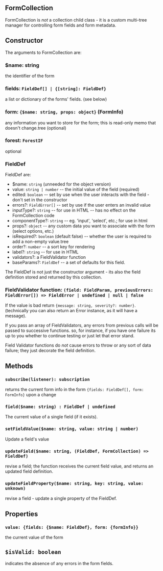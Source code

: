 ## FormCollection

FormCollection is _not_ a collection child class - it is a custom multi-tree manager for
controlling form fields and form metadata.

## Constructor

The arguments to FormCollection are:

### $name: string

the identifier of the form

### fields: `FieldDef[] | {[string]: FieldDef}`

a list or dictionary of the forms' fields. (see below)

### form: `{$name: string, props: object}` (FormInfo)

any information you want to store for the form; this is read-only memo that doesn't change.tree (optional)

### forest: `ForestIF`

optional

### FieldDef

FieldDef are:

* $name: `string` (unneeded for the object version)
* value: `string | number` -- the initial value of the field (required)
* edited: `boolean` -- set by use when the user interacts with the field - don't set in the constructor
* errors?: `FieldError[]` -- set by use if the user enters an invalid value
* inputType?: `string` -- for use in HTML -- has no effect on the FormCollection code
* componentType?: `string` -- eg. 'input', 'select', etc.; for use in html
* props?: `object` -- any custom data you want to associate with the form (select options, etc.)
* isRequired?: `boolean` (default false) -- whether the user is required to add a non-empty value.tree
* order?: `number` -- a sort key for rendering
* label?: `string` -- for use in HTML
* validators?: a FieldValidator function
* baseParams?: `FieldDef` -- a set of defaults for this field.

The FieldDef is not just the constructor argument - its also the field definition stored and returned by this collection.

### FieldValidator function: `(field: FieldParam, previousErrors: FieldError[]) => FieldError | undefined | null | false`

If the value is bad return `{message: string, severity?: number}`. (technically you can also return an Error instance, as
it will have a message).

If you pass an array of FieldValidators, any errors from previous calls will be passed to successive functions.
so, for instance, if you have one failure its up to you whether to continue testing or just let that error stand.

Field Validator functions do _not_ cause errors to throw or any sort of data failure; they just decorate the field definition.

## Methods

### `subscribe(listener): subscription`

returns the current form info in the form `{fields: FieldDef[], form: FormInfo}` upon a change

### `field($name: string) : FieldDef | undefined`

The current value of a single field (if it exists).

### `setFieldValue($name: string, value: string | number)`

Update a field's value

### `updateField($name: string, (FieldDef, FormCollection) => FieldDef)`

revise a field; the function receives the current field value, and returns an updated field definition.

### `updateFieldProperty($name: string, key: string, value: unknown)`

revise a field - update a single property of the FieldDef.

## Properties

### `value: {fields: {$name: FieldDef}, form: {formInfo}}`

the current value of the form

## `$isValid: boolean`

indicates the absence of any errors in the form fields.

